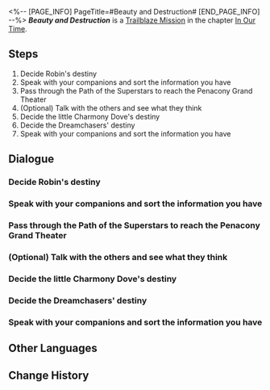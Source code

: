 <%-- [PAGE_INFO]
PageTitle=#Beauty and Destruction#
[END_PAGE_INFO] --%>
{{Stub|Dialogue.}}
{{Mission Infobox
|id            = 1032801
|title         = 
|image         = <!--Mission Beauty and Destruction.png-->
|type          = Trailblaze
|event_name    = 
|chapter       = In Our Time
|requirements  = [[Trailblaze Mission]] ''[[Seabiscuit]]'' completed
|summary       = Sunday takes the Dreammaster's side in the prior negotiations and cages Robin and Welt under his control. He also clearly reveals his intentions to everyone but indicates he does not wish to fight you. Instead, he asks you a series of questions to explore the possibility of mutual understanding.
|characters    = Himeko; March 7th; Trailblazer
|startLocation = [[Penacony]] - [[<!--starting area-->]]
|world         = Penacony
|area          = <!--starting area-->
|prev          = Seabiscuit
|next          = Everything that Rises Must Converge
|rewards       = Trailblaze EXP*1,300; Stellar Jade*160; Traveler's Guide*10; Clock Credits*650; Credit*120,000
}}
'''''Beauty and Destruction''''' is a [[Trailblaze Mission]] in the chapter [[In Our Time]].

==Steps==
# Decide Robin's destiny
# Speak with your companions and sort the information you have
# Pass through the Path of the Superstars to reach the Penacony Grand Theater
# (Optional) Talk with the others and see what they think
# Decide the little Charmony Dove's destiny
# Decide the Dreamchasers' destiny
# Speak with your companions and sort the information you have

<!--
==Gameplay Notes==

--><!--
==Trial Character==

-->
==Dialogue==
{{Stub Dialogue}}
===Decide Robin's destiny===
{{Mission Description|type=trailblaze|location=<!--to be added-->|To everyone's surprise, the person present to crown you champion is not Robin at all, but her big brother, Sunday. Here, he finally reveals his true intentions, but he does not seem to want to fight you, instead seeking the possibility of reaching a mutual understanding.<br />He asks you a series of questions that leave you a little lost, but fear not - if you are confounded by Sunday's questions, just look for the answers in your personal experience.}}
{{Dialogue Start}}
:{{tx}}
{{Dialogue End}}

===Speak with your companions and sort the information you have===
{{Dialogue Start}}
:{{tx}}
{{Dialogue End}}

===Pass through the Path of the Superstars to reach the Penacony Grand Theater===
{{Dialogue Start}}
:{{tx}}
{{Dialogue End}}

===(Optional) Talk with the others and see what they think===
{{Dialogue Start}}
:{{tx}}
{{Dialogue End}}

===Decide the little Charmony Dove's destiny===
{{Dialogue Start}}
:{{tx}}
{{Dialogue End}}

===Decide the Dreamchasers' destiny===
{{Dialogue Start}}
:{{tx}}
{{Dialogue End}}

===Speak with your companions and sort the information you have===
{{Mission Description|type=trailblaze|location=<!--to be added-->|update|Sunday invites you to decide the victor on the Penacony Grand Theater's stage.<br />How will you decide? Since this is a major decision, it would be good to talk to your companions first.}}
{{Dialogue Start}}
:{{tx}}
{{Dialogue End}}

==Other Languages==
{{Other Languages
|en   = Beauty and Destruction
|zhs  = 美丽与毁灭
|zht  = 美麗與毀滅
|ja   = 美と壊滅
|ko   = 아름답고 저주받은 사람들
|es   = Belleza y destrucción
|fr   = Beauté et destruction
|ru   = Красавица и Разрушение
|th   = ความงามและการทำลายล้าง
|vi   = Vẻ Đẹp Và Hủy Diệt
|de   = Schönheit und Zerstörung
|id   = Beauty dan Destruction
|pt   = Beleza e Destruição
}}

==Change History==
{{Change History|2.2}}

